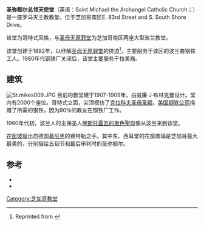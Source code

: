{{about|南区的一座波兰教堂|老城克利夫兰大街的一座教堂|圣弥额尔堂 (芝加哥老城)}}
{{Infobox church
|name = 圣弥额尔总领天使堂
|fullname = Saint Michael the Archangel Catholic Church
|image = St. michael 1.JPG
|latd = 41
|latm = 44
|lats = 42
|latNS = N
|longd = 87
|longm = 32
|longs = 51
|longEW = W
|coordinates = {{coord|41|44|42|N|87|32|51|W|region:US-IL_type:landmark_dim:80_source:GNIS(1833395)-NAD83|display=inline,title}}
|location = 美国芝加哥
|denomination = [[罗马天主教|罗马天主教]]
|founded date = {{start date|1892}}<ref name="smc-history">{{cite web |url=http://www.saintmichaelchicago.org/_history.php |title=Parish History |publisher=Saint Michael the Archangel Catholic Church |location=[[Chicago|Chicago]] |accessdate=2012-10-14 |deadurl=yes |archiveurl=https://web.archive.org/web/20130620015707/http://www.saintmichaelchicago.org/_history.php |archivedate=2013-06-20 }}</ref>
|dedicated date = {{start date|1909|5|23}}<ref name="hispar1980"/>
|architect = 威廉·J·布林克曼<ref name="smc-history"/>
|style = 哥特式<ref name="smc-history"/> 
|groundbreaking = {{start date|1907}}
|completed date = {{start date|1909}}<ref name="smc-history"/>
|capacity = 2000<ref name="smc-history"/>
}}
'''圣弥额尔总领天使堂'''（英语：Saint Michael the Archangel Catholic Church；{{lang-pl|Kościół Świętego Michała}}）是一座罗马天主教教堂，位于芝加哥南区E. 83rd Street and S. South Shore Drive。

该堂为哥特式风格，与[[圣母无原罪堂_(芝加哥)|圣母无原罪堂]]为芝加哥南区两座大型波兰教堂。

该堂创建于1892年，以纾解[[圣母无原罪堂_(芝加哥)|圣母无原罪堂]]的挤迫<ref name="hispar1980">{{cite web |url=http://www.pgsa.org/ArchChiPolPar/archchicago_descr.php?pageID=45 |title=St. Michael Church History |location=Chicago |publisher=Polish Genealogical Society of America |accessdate=2012-10-15 |deadurl=yes |archiveurl=https://web.archive.org/web/20121018054506/http://www.pgsa.org/ArchChiPolPar/archchicago_descr.php?pageID=45 |archivedate=2012-10-18 }}  Reprinted from {{cite book | title = A History of the Parishes of the Archdiocese of Chicago | year = 1980 | location = 芝加哥 | publisher = 天主教芝加哥总教区}}</ref>，主要服务于该区的波兰裔钢铁工人。1980年代钢铁厂关闭后，该堂主要服务于拉美裔。

==建筑==
[[File:St.mikes009.JPG|thumb]]
目前的教堂建于1907-1909年，由威廉·J·布林克曼设计。堂内有2000个座位。哥特式立面，尖顶模仿了[[圣母圣殿_(克拉科夫)|克拉科夫圣母圣殿]]。[[美国钢铁公司|美国钢铁公司]]捐赠了所需的钢铁，因为90％的教友在钢铁厂工作。

1960年代初，波兰人的主保圣人[[琴斯托霍瓦的黑色聖母|琴斯托霍瓦的黑色聖母]]像从波兰来到该堂。

[[花窗玻璃|花窗玻璃]]出自德国[[慕尼黑|慕尼黑]]的赛特勒之手。其中东、西耳堂的花窗玻璃是芝加哥最大最美的，分别描绘五旬节和最后审判时的圣弥额尔。

==参考==
*{{cite book|last =  Sinkevitch|first = Alice|title = The AIA Guide to Chicago|publisher = Harvest Books|year = 2004}}
*{{cite book|last = McNamara|first = Denis R.|title = Heavenly City: The Architectural Tradition of Catholic Chicago
|publisher = Liturgy Training Publications|year = 2005}}
{{Reflist}}

[[Category:芝加哥教堂|Category:芝加哥教堂]]
